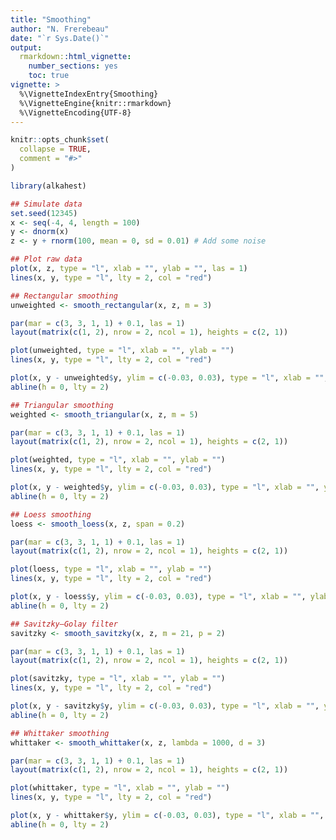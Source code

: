 ```yaml
---
title: "Smoothing"
author: "N. Frerebeau"
date: "`r Sys.Date()`"
output:
  rmarkdown::html_vignette:
    number_sections: yes
    toc: true
vignette: >
  %\VignetteIndexEntry{Smoothing}
  %\VignetteEngine{knitr::rmarkdown}
  %\VignetteEncoding{UTF-8}
---
```


```r
knitr::opts_chunk$set(
  collapse = TRUE,
  comment = "#>"
)
```

```r
library(alkahest)
```

```r
## Simulate data
set.seed(12345)
x <- seq(-4, 4, length = 100)
y <- dnorm(x)
z <- y + rnorm(100, mean = 0, sd = 0.01) # Add some noise

## Plot raw data
plot(x, z, type = "l", xlab = "", ylab = "", las = 1)
lines(x, y, type = "l", lty = 2, col = "red")
```

```r
## Rectangular smoothing
unweighted <- smooth_rectangular(x, z, m = 3)

par(mar = c(3, 3, 1, 1) + 0.1, las = 1)
layout(matrix(c(1, 2), nrow = 2, ncol = 1), heights = c(2, 1))

plot(unweighted, type = "l", xlab = "", ylab = "") 
lines(x, y, type = "l", lty = 2, col = "red")

plot(x, y - unweighted$y, ylim = c(-0.03, 0.03), type = "l", xlab = "", ylab = "")
abline(h = 0, lty = 2)
```

```r
## Triangular smoothing
weighted <- smooth_triangular(x, z, m = 5)

par(mar = c(3, 3, 1, 1) + 0.1, las = 1)
layout(matrix(c(1, 2), nrow = 2, ncol = 1), heights = c(2, 1))

plot(weighted, type = "l", xlab = "", ylab = "")
lines(x, y, type = "l", lty = 2, col = "red")

plot(x, y - weighted$y, ylim = c(-0.03, 0.03), type = "l", xlab = "", ylab = "")
abline(h = 0, lty = 2)
```

```r
## Loess smoothing
loess <- smooth_loess(x, z, span = 0.2)

par(mar = c(3, 3, 1, 1) + 0.1, las = 1)
layout(matrix(c(1, 2), nrow = 2, ncol = 1), heights = c(2, 1))

plot(loess, type = "l", xlab = "", ylab = "")
lines(x, y, type = "l", lty = 2, col = "red")

plot(x, y - loess$y, ylim = c(-0.03, 0.03), type = "l", xlab = "", ylab = "")
abline(h = 0, lty = 2)
```

```r
## Savitzky–Golay filter
savitzky <- smooth_savitzky(x, z, m = 21, p = 2)

par(mar = c(3, 3, 1, 1) + 0.1, las = 1)
layout(matrix(c(1, 2), nrow = 2, ncol = 1), heights = c(2, 1))

plot(savitzky, type = "l", xlab = "", ylab = "")
lines(x, y, type = "l", lty = 2, col = "red")

plot(x, y - savitzky$y, ylim = c(-0.03, 0.03), type = "l", xlab = "", ylab = "")
abline(h = 0, lty = 2)
```

```r
## Whittaker smoothing
whittaker <- smooth_whittaker(x, z, lambda = 1000, d = 3)

par(mar = c(3, 3, 1, 1) + 0.1, las = 1)
layout(matrix(c(1, 2), nrow = 2, ncol = 1), heights = c(2, 1))

plot(whittaker, type = "l", xlab = "", ylab = "")
lines(x, y, type = "l", lty = 2, col = "red")

plot(x, y - whittaker$y, ylim = c(-0.03, 0.03), type = "l", xlab = "", ylab = "")
abline(h = 0, lty = 2)
```
